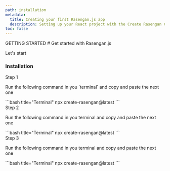 ```yaml
---
path: installation
metadata:
  title: Creating your first Rasengan.js app
  description: Setting up your React project with the Create Rasengan CLI tool in seconds
toc: false
---
```


<span className="text-[12px] font-mono-regular text-foreground/60">
  GETTING STARTED
</span>
# Get started with Rasengan.js

Let's start

### Installation

<div className="w-full grid grid-cols-2 gap-4">
  <div>
    <span className="font-lexend-medium">Step 1</span>
    <p>
      Run the following command in you `terminal` and copy and paste the next
      one
    </p>
  </div>
  <div>```bash title="Terminal" npx create-rasengan@latest ```</div>
</div>

<div className="w-full grid grid-cols-2 gap-4 mt-8">
  <div>
    <span className="font-lexend-medium">Step 2</span>
    <p>
      Run the following command in you terminal and copy and paste the next one
    </p>
  </div>
  <div>```bash title="Terminal" npx create-rasengan@latest ```</div>
</div>

<div className="w-full grid grid-cols-2 gap-4 mt-8">
  <div>
    <span className="font-lexend-medium">Step 3</span>
    <p>
      Run the following command in you terminal and copy and paste the next one
    </p>
  </div>
  <div>```bash title="Terminal" npx create-rasengan@latest ```</div>
</div>
